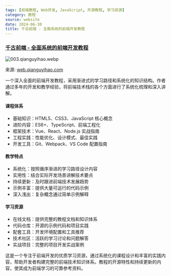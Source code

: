 ```yaml
---
tags: [前端教程, Web开发, JavaScript, 开源教程, 学习资源]
category: 教程
source: website
date: 2024-06-30
title: 千古前端 - 全面系统的前端开发教程
---
```


### [千古前端 - 全面系统的前端开发教程](https://web.qianguyihao.com/)

![003.qianguyihao.webp](https://img.mengpeng.tech/i/2024/11/24/6742f9ae723c5.webp)

来源: [web.qianguyihao.com](https://web.qianguyihao.com/)

一个深入全面的前端开发教程，采用渐进式的学习路径和系统化的知识结构。作者通过多年的开发和教学经验，将前端技术栈的各个方面进行了系统化梳理和深入讲解。

#### 课程体系
- 基础知识：HTML5、CSS3、JavaScript 核心概念
- 进阶内容：ES6+、TypeScript、前端工程化
- 框架技术：Vue、React、Node.js 实战指南
- 工程实践：性能优化、设计模式、最佳实践
- 开发工具：Git、Webpack、VS Code 配置指南

#### 教学特点
- 系统化：按照循序渐进的学习路径设计内容
- 实用性：结合实际开发场景讲解技术要点
- 持续更新：及时跟进前端技术发展趋势
- 示例丰富：提供大量可运行的代码示例
- 深入浅出：复杂概念通过简单示例解释

#### 学习资源
- 在线文档：提供完整的教程文档和知识体系
- 代码仓库：开源的示例代码和项目实践
- 配套工具：开发环境配置和工具推荐
- 技术社区：活跃的学习讨论和问题解答
- 实战项目：完整的项目开发实战案例

这是一个专注于前端开发的优质学习资源，通过系统化的课程设计和丰富的实践内容，帮助开发者构建完整的前端技术知识体系。教程的开源特性和持续更新的内容，使其成为前端学习的可靠参考资料。